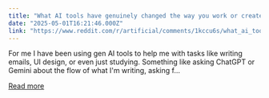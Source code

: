 ```yaml
---
title: "What AI tools have genuinely changed the way you work or create?"
date: "2025-05-01T16:21:46.000Z"
link: "https://www.reddit.com/r/artificial/comments/1kccu6s/what_ai_tools_have_genuinely_changed_the_way_you/"
---
```


For me I have been using gen AI tools to help me with tasks like writing emails, UI design, or even just studying.
 Something like asking ChatGPT or Gemini about the flow of what I'm writing, asking f...

[Read more](https://www.reddit.com/r/artificial/comments/1kccu6s/what_ai_tools_have_genuinely_changed_the_way_you/)
